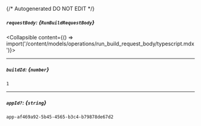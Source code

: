 {/* Autogenerated DO NOT EDIT  */}

##### `requestBody`: *{`RunBuildRequestBody`}*
<Collapsible content={() => import('/content/models/operations/run_build_request_body/typescript.mdx')}>
</Collapsible>

---
##### `buildId`: *{`number`}*
`1`

---
##### `appId?`: *{`string`}*
`app-af469a92-5b45-4565-b3c4-b79878de67d2`

